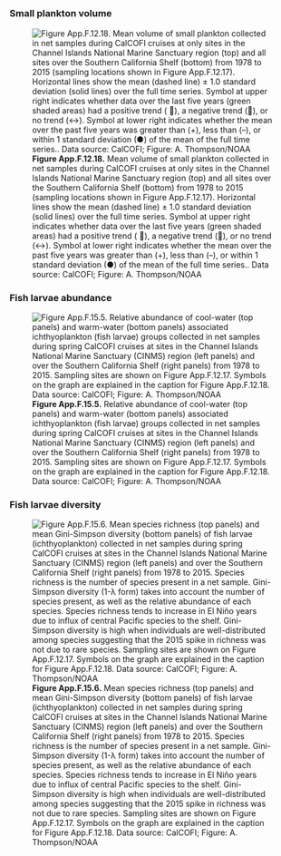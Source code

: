 ## {.tabset}

### Small plankton volume

![**Figure App.F.12.18.** Mean volume of small plankton collected in net samples during CalCOFI cruises at only sites in the Channel Islands National Marine Sanctuary region (top) and all sites over the Southern California Shelf (bottom) from 1978 to 2015 (sampling locations shown in Figure App.F.12.17). Horizontal lines show the mean (dashed line) ± 1.0 standard deviation (solid lines) over the full time series. Symbol at upper right indicates whether data over the last five years (green shaded areas) had a positive trend ( ), a negative trend (), or no trend (↔). Symbol at lower right indicates whether the mean over the past five years was greater than (+), less than (–), or within 1 standard deviation (●) of the mean of the full time series.. Data source: CalCOFI; Figure: A. Thompson/NOAA](../img/cinms_cr/App.F.12.18_CalCOFI_SPV.jpg)

### Fish larvae abundance

![**Figure App.F.15.5.** Relative abundance of cool-water (top panels) and warm-water (bottom panels) associated ichthyoplankton (fish larvae) groups collected in net samples during spring CalCOFI cruises at sites in the Channel Islands National Marine Sanctuary (CINMS) region (left panels) and over the Southern California Shelf (right panels) from 1978 to 2015. Sampling sites are shown on Figure App.F.12.17. Symbols on the graph are explained in the caption for Figure App.F.12.18. Data source: CalCOFI; Figure: A. Thompson/NOAA](../img/cinms_cr/App.F.15.5.CalCOFI_water_associated.jpg)


### Fish larvae diversity

![**Figure App.F.15.6.** Mean species richness (top panels) and mean Gini-Simpson diversity (bottom panels) of fish larvae (ichthyoplankton) collected in net samples during spring CalCOFI cruises at sites in the Channel Islands National Marine Sanctuary (CINMS) region (left panels) and over the Southern California Shelf (right panels) from 1978 to 2015. Species richness is the number of species present in a net sample. Gini-Simpson diversity (1-λ form) takes into account the number of species present, as well as the relative abundance of each species. Species richness tends to increase in El Niño years due to influx of central Pacific species to the shelf. Gini-Simpson diversity is high when individuals are well-distributed among species suggesting that the 2015 spike in richness was not due to rare species. Sampling sites are shown on Figure App.F.12.17. Symbols on the graph are explained in the caption for Figure App.F.12.18. Data source: CalCOFI; Figure: A. Thompson/NOAA](../img/cinms_cr/App.F.15.6.CalCOFI_diversity.jpg)




